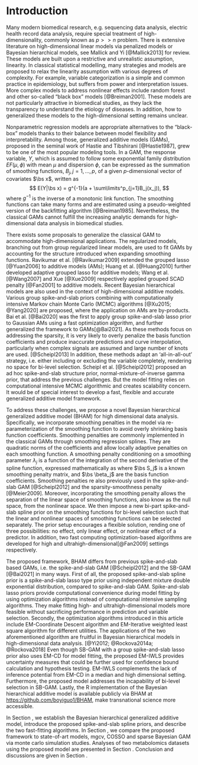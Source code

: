 # Introduction
\label{sec:intro}

Many modern biomedical research, e.g. sequencing data analysis, electric health record data analysis, require special treatment of high-dimensionality, commonly known as $p >> n$ problem. There is extensive literature on high-dimensional linear models via penalized models or Bayesian hierarchical models, see Mallick and Yi [@Mallick2013] for review. These models are built upon a restrictive and unrealistic assumption, linearity. In classical statistical modelling, many strategies and models are proposed to relax the linearity assumption with various degrees of complexity. For example, variable categorization is a simple and common practice in epidemiology, but suffers from power and interpretation issues. More complex models to address nonlinear effects include random forest and other so-called "black box" models [@Breiman2001]. These models are not particularly attractive in biomedical studies, as they lack the transparency to understand the etiology of diseases. In addition, how to generalized these models to the high-dimensional setting remains unclear.

<!-- Using additive models to interpolate nonlinear effects has a long history. Early work of additive models can date back to 1979 when Cleveland [@Cleveland1979] proposed local smoothing for bivariate analysis. Since then, many mathematical and statistical models have been proposed. [@Wood2020] With the recent advancement of computational technology, many machine learning algorithms that are computationally intensive start to gain much popularity in prognostic modeling and functional selection, especially when complex signals, for example nonlinear effects, are assumed. Such models generally have improved prediction accuracy over classic statistical models.  -->

<!-- However, these models have a fatal flaw, the lack of transparency and interpretability, and hence are referred to as "black box" models [@Breiman2001]. Given that the primary objective of biomedical studies is to understand , "Black box" models are less helpful as they can hardly explain how the change of biomarkers is associated with the disease. -->

Nonparametric regression models are appropriate alternatives to the "black-box" models thanks to their balance between model flexibility and interpretability. Among those, generalized additive models (GAMs), proposed in the seminal work of Hastie and Tibshirani [@Hastie1987], grew to be one of the most popular modeling tools. In a GAM, the response variable, $Y$, which is assumed to follow some exponential family distribution $EF(\mu, \phi)$ with mean $\mu$ and dispersion $\phi$, can be expressed as the summation of smoothing functions, $B_j, j = 1, \dots, p$, of a given $p$-dimensional vector of covariates $\bs x$, written as 
$$
 E(Y|\bs x) = g^{-1}(a + \sum\limits^p_{j=1}B_j(x_j)),
$$
where $g^{-1}$ is the inverse of a monotonic link function. The smoothing functions can take many forms and are estimated using a pseudo-weighted version of the backfitting algorithm [@Breiman1985]. Nevertheless, the classical GAMs cannot fulfill the increasing analytic demands for high-dimensional data analysis in biomedical studies.

There exists some proposals to generalize the classical GAM to accommodate high-dimensional applications. The regularized models, branching out from group regularized linear models, are used to fit GAMs by accounting for the structure introduced when expanding smoothing functions.
<!-- These models assume sparsity among the predictors, i.e. most predictors have small or no effects on the outcome. Further development focuses on addressing the grouping structure among the predictors, where AMs and GAMs can be considered special cases. Various penalties are imposed on the basis function coefficients:  -->
Ravikumar et al. [@Ravikumar2009] extended the grouped lasso [@Yuan2006] to additive models (AMs); Huang et al. [@Huang2010] further developed adaptive grouped lasso for additive models; Wang et al. [@Wang2007] and Xue [@Xue2009] respectively applied grouped SCAD penalty [@Fan2001] to additive models. Recent Bayesian hierarchical models are also used in the context of high-dimensional additive models. Various group spike-and-slab priors combining with computationally intensive Markov chain Monte Carlo (MCMC) algorithms [@Xu2015; @Yang2020] are proposed, where the application on AMs are by-products. Bai et al. [@Bai2020] was the first to apply group spike-and-slab lasso prior to Gaussian AMs using a fast optimization algorithm, and further generalized the framework to GAMs[@Bai2021]. As these methods focus on addressing the sparsity, it is very likely to overly penalize the basis function coefficients and produce inaccurate predictions and curve interpolation, particularly when complex signals are assumed and large number of knots are used. [@Scheipl2013] In addition, these methods adapt an 'all-in-all-out' strategy, i.e. either including or excluding the variable completely, rendering no space for bi-level selection. Scheipl et al. [@Scheipl2012] proposed an ad hoc spike-and-slab structure prior, normal-mixture-of-inverse gamma prior, that address the previous challenges. But the model fitting relies on computational intensive MCMC algorithmic and creates scalability concern. It would be of special interest to develop a fast, flexible and accurate generalized additive model framework. 


To address these challenges, we propose a novel Bayesian hierarchical generalized additive model (BHAM) for high dimensional data analysis. Specifically, we incorporate smoothing penalties in the model via re-parameterization of the smoothing function to avoid overly shrinking basis function coefficients. Smoothing penalties are commonly implemented in the classical GAMs through smoothing regression splines. They are quadratic norms of the coefficients and allow locally adaptive penalties on each smoothing function. A smoothing penalty conditioning on a smoothing parameter $\lambda_j$ is a function of the integration of the second derivative of the spline function, expressed mathematically as
\begin{equation}\label{eq:smoothpen}
  \text{pen}\left[f_j(x)\right] = \lambda_j \int f^{\prime\prime}_j(x)dx = \lambda_j \bs \beta_j^T \bs S_j \bs \beta_j ,
\end{equation}
where $\bs S_j$ is a known smoothing penalty matrix, and $\bs \beta_j$ are the basis function coefficients. Smoothing penalties re also previously used in the spike-and-slab GAM [@Scheipl2012] and the sparsity-smoothness penalty [@Meier2009]. Moreover, incorporating the smoothing penalty allows the separation of the linear space of smoothing functions, also know as the null space, from the nonlinear space. We then impose a new bi-part spike-and-slab spline prior on the smoothing functions for bi-level selection such that the linear and nonlinear spaces of smoothing functions can be selected separately. The prior setup encourages a flexible solution, rending one of three possibilities: no effect, only linear effect, or nonlinear effect of a predictor. In addition, two fast computing optimization-based algorithms are developed for high and ultrahigh-dimensional[@Fan2009] settings respectively. 


<!-- Marra and Wood [@Marra2011] introduced a re-parameterization of the basis function matrix based on the decomposition of the smoothness penalty matrix $\bs S$. The re-parameterization allows different penalties imposed on the null and nonlinear spaces separately, and further allows the sparsity in linear space and smoothness in nonlinear effect interpolation. -->
 <!-- In addition, the priors of the linear and nonlinear effects are independent, creating computational convenience and further improving the scalability of the model. -->

The proposed framework, BHAM differs from previous spike-and-slab based GAMs, i.e. the spike-and-slab GAM [@Scheipl2012] and the SB-GAM [@Bai2021] in many ways. First of all, the proposed spike-and-slab spline prior is a spike-and-slab lasso type prior using independent mixture double exponential distribution, compared to spike-and-slab GAM. Spike-and-slab lasso priors provide computational convenience during model fitting by using optimization algorithms instead of computational intensive sampling algorithms. They make fitting high- and ultrahigh-dimensional models more feasible without sacrificing performance in prediction and variable selection. Secondly, the optimization algorithms introduced in this article include EM-Coordinate Descent algorithm and EM-Iterative weighted least square algorithm for different utilities. The applications of the two aforementioned algorithm are fruitful in Bayesian hierarchical models in high-dimensional data analysis. [@Yi2012; @Rockova2014a; @Rockova2018] Even though SB-GAM with a group spike-and-slab lasso prior also uses EM-CD for model fitting, the proposed EM-IWLS provides uncertainty measures that could be further used for confidence bound calculation and hypothesis testing. EM-IWLS complements the lack of inference potential from EM-CD in a median and high dimensional setting. Furthermore, the proposed model addresses the incapability of bi-level selection in SB-GAM. Lastly, the R implementation of the Bayesian hierarchical additive model is available publicly via BHAM at [https://github.com/boyiguo1/BHAM](https://github.com/boyiguo1/BHAM), make transnational science more accessible.

In Section \ref{sec:BHAM}, we establish the Bayesian hierarchical generalized additive model, introduce the proposed spike-and-slab spline priors, and describe the two fast-fitting algorithms. In Section \ref{sec:sim}, we compare the proposed framework to state-of-art models, mgcv, COSSO and sparse Bayesian GAM via monte carlo simulation studies. Analyses of two metabolomics datasets using the proposed model are presented in Section \ref{sec:real_data}. Conclusion and discussions are given in Section \ref{sec:concl}.










<!-- Similar to expanding classic models to high-dimensional models, expanding the GAM framework for high-dimensional applications is not a trivial task. The difficulties mainly come in two-fold: grouping nature of the basis functions, and the balance between spline smoothness and variable sparsity. For GAM models, a smoothing function is consists of multiple basis functions. The basis functions of a variable is inherently related. The grouping structure should be properly taken care of for accurate estimation. Moreover, shrinkage is previously used solely for sparsity of the model in high dimensional regression models, or smoothness in GAMs. How to organically combine the two together remains as a troubling question.  -->

<!-- To the best of our knowledge, there are few GAM models proposed for high dimensional application. In common practice, model matrix of spline terms are generated using base functions of preference, and then feed to a penalized model. Without proper handle of the grouping nature of bases functions, the estimation of the smoothing function is less accurate. @Bai2020Spline shows inferior performance of such practice compared to using an ad hoc high-dimensional additive model. Among the specialized high-dimensional spline methods, @Ravikumar2009 extended the original backfitting algorithm [@Hastie1987] to accommodate the high-dimensional setting. The sparsity and smoothness was handled separately with a soft threshold. The authors also demonstrated its similarity to Group Lasso. @Meier2009 proposed an a sparsity-smoothness penalty, -->

<!-- $$ -->
<!-- J(f_j) = \lambda_1 \sqrt{||f_j||^2_n + \lambda_2 \int(f^{''}_j(x))^2dx}, -->
<!-- $$ -->
<!-- which can re-formulated as a group lasso problem as well. However, the model can not estimate the smoothness of the spline functions correctly, as the smoothness of all spline models are controlled by the lambda_2. The inflexible of the model creates problems in prediction. -->


<!-- Among all the choices of smoothing function, one particular family stood out, splines. Splines are piece-wise polynomial functions to interpolate nonlinear signals. Most commonly used spline is cubic spline, thanks to its smoothness property. [@Wood2017, PP.197] Early spline research focused on regression splines, where number and location of knots are pre-determined and ordinary least squares is used to estimate the smoothing function. However, the specification of knots is not a trivial task, as the the positioning of knots are influential on the performance of the model. As an improvement, researchers proposed smoothing splines where as many knots are used and later shrunk using penalized algorithms. The smoothing spline concept was first introduced [@OSullivan1986; @OSullivan1988], and later generalized and made famous by @Eilers1996, called P-spline. Independently, @Ruppert1999 proposed similar idea. Later, Bayesian GAMs were introduced as an alternative to address measurement error in covariates [@Berry2002] or local adaptive smoothing [@Lang2004]. -->






